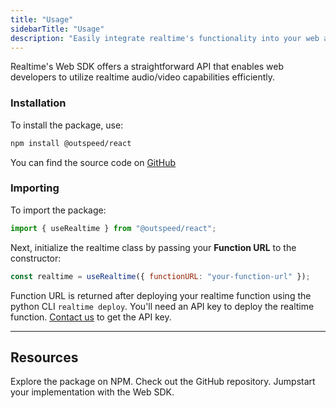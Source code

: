 ```yaml
---
title: "Usage"
sidebarTitle: "Usage"
description: "Easily integrate realtime's functionality into your web applications."
---
```


Realtime's Web SDK offers a straightforward API that enables web developers to utilize realtime audio/video capabilities efficiently.

### Installation

To install the package, use:

```bash
npm install @outspeed/react
```

You can find the source code on [GitHub](https://github.com/outspeed-ai/realtime-js)


### Importing

To import the package:

```javascript
import { useRealtime } from "@outspeed/react";
```

Next, initialize the realtime class by passing your **Function URL** to the constructor:

```javascript
const realtime = useRealtime({ functionURL: "your-function-url" });
```

Function URL is returned after deploying your realtime function using the python CLI `realtime deploy`.
You'll need an API key to deploy the realtime function. [Contact us](mailto:contact@outspeed.ai) to get the API key.

---

## Resources

<CardGroup cols={2}>
  <Card
    title="NPM"
    icon="npm"
    iconType="solid"
    href="https://www.npmjs.com/package/@outspeed/react"
  >
    Explore the package on NPM.
  </Card>
  <Card
    title="GitHub"
    icon="github"
    iconType="solid"
    href="https://github.com/xAlpha8/realtime-js"
  >
    Check out the GitHub repository.
  </Card>
</CardGroup>
<CardGroup cols={1}>
  <Card
    title="Quickstart Guide"
    icon="bolt"
    iconType="solid"
    href="/quickstart"
  >
    Jumpstart your implementation with the Web SDK.
  </Card>
</CardGroup>